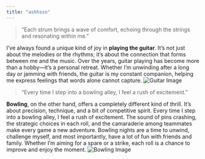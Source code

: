 ```yaml
---
title: "ashhssn"
---
```


> "Each strum brings a wave of comfort, echoing through the strings and resonating within me."

I've always found a unique kind of joy in **playing the guitar**. It's not just about the melodies or the rhythms; it's about the connection that forms between me and the music. Over the years, guitar playing has become more than a hobby—it's a personal retreat. Whether I'm unwinding after a long day or jamming with friends, the guitar is my constant companion, helping me express feelings that words alone cannot capture.
![Guitar Image](https://t4.ftcdn.net/jpg/06/44/13/39/360_F_644133987_z750vJm95cRNuo9rXG1nsUZQtY22gAVT.jpg)

> "Every time I step into a bowling alley, I feel a rush of excitement."

**Bowling**, on the other hand, offers a completely different kind of thrill. It’s about precision, technique, and a bit of competitive spirit. Every time I step into a bowling alley, I feel a rush of excitement. The sound of pins crashing, the strategic choices in each roll, and the camaraderie among teammates make every game a new adventure. Bowling nights are a time to unwind, challenge myself, and most importantly, have a lot of fun with friends and family. Whether I'm aiming for a spare or a strike, each roll is a chance to improve and enjoy the moment.
![Bowling Image](https://www.shutterstock.com/shutterstock/photos/2122768598/display_1500/stock-vector-red-bowling-ball-crashing-into-the-pins-on-bowling-alley-line-illustration-of-bowling-strike-2122768598.jpg)






